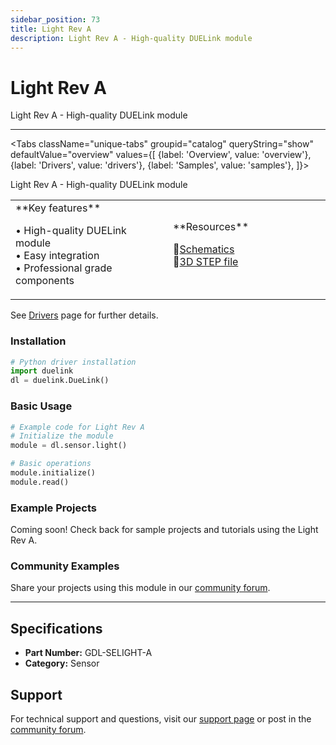 ```yaml
---
sidebar_position: 73
title: Light Rev A
description: Light Rev A - High-quality DUELink module
---
```



# Light Rev A

<ProductImageSelector 
  partNumber="selight-a"
  productName="Light Rev A"
/>

Light Rev A - High-quality DUELink module

---

<Tabs className="unique-tabs" groupid="catalog" queryString="show" defaultValue="overview"
  values={[
    {label: 'Overview', value: 'overview'},
    {label: 'Drivers', value: 'drivers'},
    {label: 'Samples', value: 'samples'},
  ]}>

<TabItem value="overview">

Light Rev A - High-quality DUELink module

<table><td width='50%'>
**Key features**

• High-quality DUELink module<br/>
• Easy integration<br/>
• Professional grade components<br/>

</td><td width='50%'>
**Resources**
 
📄[Schematics](/static/sch/selight-a.pdf)<br/>
🔩[3D STEP file](/static/3d/SELIGHT-A.step)<br/>

</td></table>

</TabItem>

<TabItem value="drivers">

See [Drivers](../../engine/drivers) page for further details.

### Installation

```python
# Python driver installation
import duelink
dl = duelink.DueLink()
```

### Basic Usage

```python
# Example code for Light Rev A
# Initialize the module
module = dl.sensor.light()

# Basic operations
module.initialize()
module.read()
```

</TabItem>

<TabItem value="samples">

### Example Projects

Coming soon! Check back for sample projects and tutorials using the Light Rev A.

### Community Examples

Share your projects using this module in our [community forum](https://forums.ghielectronics.com).

</TabItem>

</Tabs>

---

## Specifications

- **Part Number:** GDL-SELIGHT-A
- **Category:** Sensor

## Support

For technical support and questions, visit our [support page](../../support) or post in the [community forum](https://forums.ghielectronics.com).
